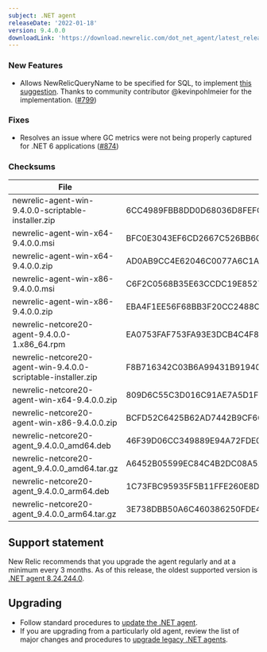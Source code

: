 ```yaml
---
subject: .NET agent
releaseDate: '2022-01-18'
version: 9.4.0.0
downloadLink: 'https://download.newrelic.com/dot_net_agent/latest_release'
---
```


### New Features
* Allows NewRelicQueryName to be specified for SQL, to implement [this suggestion](https://discuss.newrelic.com/t/provide-a-pattern-to-explicitly-name-sql-queries-displayed-in-databases-dashboard/78755). Thanks to community contributor @kevinpohlmeier for the implementation. ([#799](https://github.com/newrelic/newrelic-dotnet-agent/pull/799))

### Fixes
* Resolves an issue where GC metrics were not being properly captured for .NET 6 applications ([#874](https://github.com/newrelic/newrelic-dotnet-agent/pull/874))

### Checksums
| File | SHA - 256  Hash |
| ---| ---|
| newrelic-agent-win-9.4.0.0-scriptable-installer.zip | 6CC4989FBB8DD0D68036D8FEFC1349840D7909AB60700B45A24EC7CDCF6C3158 |
| newrelic-agent-win-x64-9.4.0.0.msi | BFC0E3043EF6CD2667C526BB6C18B037CB9FC835EE0C8CE69EE3B60624149180 |
| newrelic-agent-win-x64-9.4.0.0.zip | AD0AB9CC4E62046C0077A6C1A9B79F3395DBA9F4D88D3C1189673DCFFB3CBE45 |
| newrelic-agent-win-x86-9.4.0.0.msi | C6F2C0568B35E63CCDC19E85271D1E71E1C1147CC5763498EB8C61411DA52619 |
| newrelic-agent-win-x86-9.4.0.0.zip | EBA4F1EE56F68BB3F20CC2488CC494FFA838BC0209A1F0D9724F920E93D1A4FC |
| newrelic-netcore20-agent-9.4.0.0-1.x86_64.rpm | EA0753FAF753FA93E3DCB4C4F8981B220B3C26CE69F8C5C5D06D7597325707FC |
| newrelic-netcore20-agent-win-9.4.0.0-scriptable-installer.zip | F8B716342C03B6A99431B91940E1B5D54C3C097F3C96F31FC01E37FBC60AE019 |
| newrelic-netcore20-agent-win-x64-9.4.0.0.zip | 809D6C55C3D016C91AE7A5D1F0E4EBA8D2B253E4C0693C7A6C5763A4FF18BE61 |
| newrelic-netcore20-agent-win-x86-9.4.0.0.zip | BCFD52C6425B62AD7442B9CF60BF458BF96641025E4F7CAF006463E4CCF5704E |
| newrelic-netcore20-agent_9.4.0.0_amd64.deb | 46F39D06CC349889E94A72FDE094CA2BE6D27BF16961FEE88531076ECC58593F |
| newrelic-netcore20-agent_9.4.0.0_amd64.tar.gz | A6452B05599EC84C4B2DC08A52DFB16AF652AE6C89C88C35306D7EAF05FB31B3 |
| newrelic-netcore20-agent_9.4.0.0_arm64.deb | 1C73FBC95935F5B11FFE260E8D567C2438893A3BB2F8A26F50BF567CD5321EE1 |
| newrelic-netcore20-agent_9.4.0.0_arm64.tar.gz | 3E738DBB50A6C460386250FDE4DA4EAC9D5046999562C8A72A8D9D7DC15DADF0 |

## Support statement
New Relic recommends that you upgrade the agent regularly and at a minimum every 3 months. As of this release, the oldest supported version is [.NET agent 8.24.244.0](/docs/release-notes/agent-release-notes/net-release-notes/net-agent-8242440).

## Upgrading
* Follow standard procedures to [update the .NET agent](/docs/agents/net-agent/installation-configuration/update-net-agent).
* If you are upgrading from a particularly old agent, review the list of major changes and procedures to [upgrade legacy .NET agents](/docs/agents/net-agent/troubleshooting/upgrade-legacy-net-agents).
